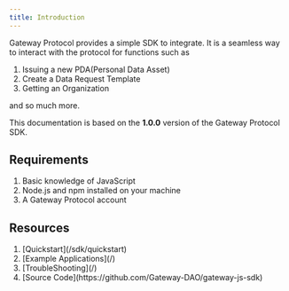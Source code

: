 ```yaml
---
title: Introduction
---
```


Gateway Protocol provides a simple SDK to integrate. It is a seamless way to interact with the protocol for functions such as

<ol>
  <li>Issuing a new PDA(Personal Data Asset)</li>
  <li>Create a Data Request Template</li>
  <li>Getting an Organization</li>
</ol>

and so much more.

This documentation is based on the **1.0.0** version of the Gateway Protocol SDK.

## Requirements

<ol>
  <li> Basic knowledge of JavaScript</li>
  <li> Node.js and npm installed on your machine</li>
  <li> A Gateway Protocol account</li>
</ol>

## Resources

<ol>
  <li> [Quickstart](/sdk/quickstart)</li>
  <li> [Example Applications](/)</li>
  <li> [TroubleShooting](/)</li>
  <li> [Source Code](https://github.com/Gateway-DAO/gateway-js-sdk)</li>
</ol>
